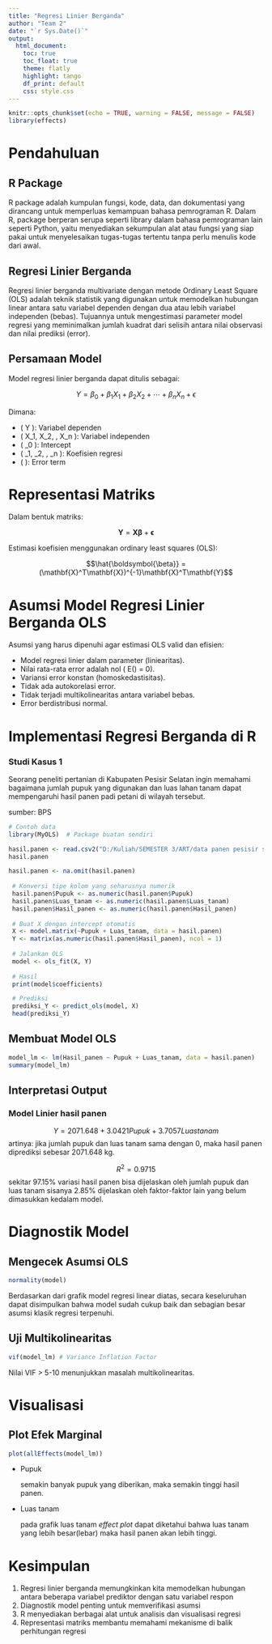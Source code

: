 ```yaml
---
title: "Regresi Linier Berganda"
author: "Team 2"
date: "`r Sys.Date()`"
output:
  html_document:
    toc: true
    toc_float: true
    theme: flatly
    highlight: tango
    df_print: default
    css: style.css
---
```


```r
knitr::opts_chunk$set(echo = TRUE, warning = FALSE, message = FALSE)
library(effects)
```

# Pendahuluan

## R Package

R package adalah kumpulan fungsi, kode, data, dan dokumentasi yang dirancang untuk memperluas kemampuan bahasa pemrograman R. Dalam R, package berperan serupa seperti library dalam bahasa pemrograman lain seperti Python, yaitu menyediakan sekumpulan alat atau fungsi yang siap pakai untuk menyelesaikan tugas-tugas tertentu tanpa perlu menulis kode dari awal.

## Regresi Linier Berganda

Regresi linier berganda multivariate dengan metode Ordinary Least Square (OLS) adalah teknik statistik yang digunakan untuk memodelkan hubungan linear antara satu variabel dependen dengan dua atau lebih variabel independen (bebas).
  Tujuannya untuk mengestimasi parameter model regresi yang meminimalkan jumlah kuadrat dari selisih antara nilai observasi dan nilai prediksi (error).


## Persamaan Model

Model regresi linier berganda dapat ditulis sebagai:
  
$$Y = \beta_0 + \beta_1X_1 + \beta_2X_2 + \cdots + \beta_nX_n + \epsilon$$

Dimana:

* \( Y \): Variabel dependen
* \( X_1, X_2, \ldots, X_n \): Variabel independen
* \( \beta_0 \): Intercept
* \( \beta_1, \beta_2, \ldots, \beta_n \): Koefisien regresi
* \( \epsilon \): Error term

# Representasi Matriks

Dalam bentuk matriks:
  
$$\mathbf{Y} = \mathbf{X}\boldsymbol{\beta} + \boldsymbol{\epsilon}$$

Estimasi koefisien menggunakan ordinary least squares (OLS):
  
$$\hat{\boldsymbol{\beta}} = (\mathbf{X}^T\mathbf{X})^{-1}\mathbf{X}^T\mathbf{Y}$$

# Asumsi Model Regresi Linier Berganda OLS
Asumsi yang harus dipenuhi agar estimasi OLS valid dan efisien:

* Model regresi linier dalam parameter (liniearitas).
* Nilai rata-rata error adalah nol \( E(\epsilon) = 0\).
* Variansi error konstan (homoskedastisitas).
* Tidak ada autokorelasi error.
* Tidak terjadi multikolinearitas antara variabel bebas.
* Error berdistribusi normal.

# Implementasi Regresi Berganda di R
### Studi Kasus 1
Seorang peneliti pertanian di Kabupaten Pesisir Selatan ingin memahami bagaimana jumlah pupuk yang digunakan dan luas lahan tanam dapat mempengaruhi hasil panen padi petani di wilayah tersebut.

sumber: BPS

```r
# Contoh data
library(MyOLS)  # Package buatan sendiri

hasil.panen <- read.csv2("D:/Kuliah/SEMESTER 3/ART/data panen pesisir selatan.csv", sep = ";")
hasil.panen

hasil.panen <- na.omit(hasil.panen)
 
 # Konversi tipe kolom yang seharusnya numerik
 hasil.panen$Pupuk <- as.numeric(hasil.panen$Pupuk)
 hasil.panen$Luas_tanam <- as.numeric(hasil.panen$Luas_tanam)
 hasil.panen$Hasil_panen <- as.numeric(hasil.panen$Hasil_panen)
 
 # Buat X dengan intercept otomatis
 X <- model.matrix(~Pupuk + Luas_tanam, data = hasil.panen)
 Y <- matrix(as.numeric(hasil.panen$Hasil_panen), ncol = 1)
 
 # Jalankan OLS
 model <- ols_fit(X, Y)
 
 # Hasil
 print(model$coefficients)

 # Prediksi
 prediksi_Y <- predict_ols(model, X)
 head(prediksi_Y)
```


## Membuat Model OLS
```r
model_lm <- lm(Hasil_panen ~ Pupuk + Luas_tanam, data = hasil.panen)
summary(model_lm)
```
## Interpretasi Output
### Model Linier hasil panen
$$Y = 2071.648 + 3.0421Pupuk + 3.7057Luastanam$$
artinya: jika jumlah pupuk dan luas tanam sama dengan 0, maka hasil panen diprediksi sebesar 2071.648 kg.

$$R^2=0.9715$$ 
sekitar 97.15% variasi hasil panen bisa dijelaskan oleh jumlah pupuk dan luas tanam sisanya 2.85% dijelaskan oleh faktor-faktor lain yang belum dimasukkan kedalam model.

# Diagnostik Model
## Mengecek Asumsi OLS

```r
normality(model)
```
Berdasarkan dari grafik model regresi linear diatas, secara keseluruhan dapat disimpulkan bahwa model sudah cukup baik dan sebagian besar asumsi klasik regresi terpenuhi.

## Uji Multikolinearitas

```r
vif(model_lm) # Variance Inflation Factor
```

Nilai VIF > 5-10 menunjukkan masalah multikolinearitas.

# Visualisasi
## Plot Efek Marginal

```r
plot(allEffects(model_lm))
```

* Pupuk

  semakin banyak pupuk yang diberikan, maka semakin tinggi hasil panen.

* Luas tanam

  pada grafik  luas tanam *effect plot* dapat diketahui bahwa luas tanam yang lebih besar(lebar) maka hasil panen akan lebih tinggi.


# Kesimpulan
1. Regresi linier berganda memungkinkan kita memodelkan hubungan antara beberapa variabel prediktor dengan satu variabel respon
2. Diagnostik model penting untuk memverifikasi asumsi
3. R menyediakan berbagai alat untuk analisis dan visualisasi regresi
4. Representasi matriks membantu memahami mekanisme di balik perhitungan regresi
